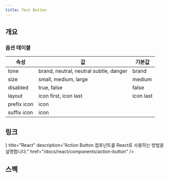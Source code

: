 ```yaml
---
title: Text Button
---
```


<SanityGuideline title="Text Button" />

## 개요

### 옵션 테이블

| 속성        | 값                                     | 기본값    |
| ----------- | -------------------------------------- | --------- |
| tone        | brand, neutral, neutral subtle, danger | brand     |
| size        | small, medium, large                   | medium    |
| disabled    | true, false                            | false     |
| layout      | icon first, icon last                  | icon last |
| prefix icon | icon                                   |           |
| suffix icon | icon                                   |           |

## 링크

<Cards>
  <Card
    icon={<AtomIcon />}
    title="React"
    description="Action Button 컴포넌트를 React로 사용하는 방법을 설명합니다."
    href="/docs/react/components/action-button"
  />
</Cards>

## 스펙

<ComponentSpecBlock id="action-button" />
